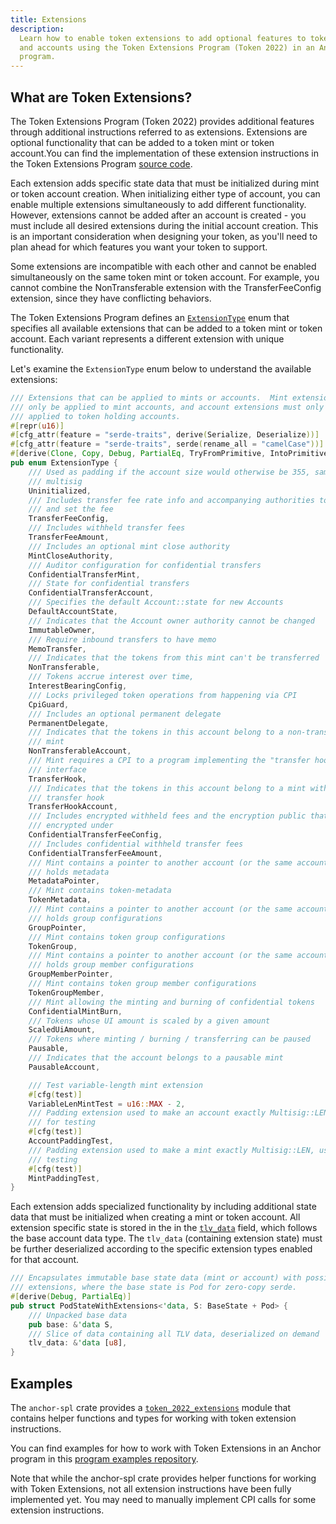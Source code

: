 ```yaml
---
title: Extensions
description:
  Learn how to enable token extensions to add optional features to token mints
  and accounts using the Token Extensions Program (Token 2022) in an Anchor
  program.
---
```


## What are Token Extensions?

The Token Extensions Program (Token 2022) provides additional features through
additional instructions referred to as extensions. Extensions are optional
functionality that can be added to a token mint or token account.You can find
the implementation of these extension instructions in the Token Extensions
Program
[source code](https://github.com/solana-labs/solana-program-library/tree/master/token/program-2022/src/extension).

Each extension adds specific state data that must be initialized during mint or
token account creation. When initializing either type of account, you can enable
multiple extensions simultaneously to add different functionality. However,
extensions cannot be added after an account is created - you must include all
desired extensions during the initial account creation. This is an important
consideration when designing your token, as you'll need to plan ahead for which
features you want your token to support.

<Callout type="info">
  Some extensions are incompatible with each other and cannot be enabled
  simultaneously on the same token mint or token account. For example, you
  cannot combine the NonTransferable extension with the TransferFeeConfig
  extension, since they have conflicting behaviors.
</Callout>

The Token Extensions Program defines an
[`ExtensionType`](https://github.com/solana-labs/solana-program-library/blob/master/token/program-2022/src/extension/mod.rs#L1054-L1139)
enum that specifies all available extensions that can be added to a token mint
or token account. Each variant represents a different extension with unique
functionality.

Let's examine the `ExtensionType` enum below to understand the available
extensions:

```rs title="Token Extensions"
/// Extensions that can be applied to mints or accounts.  Mint extensions must
/// only be applied to mint accounts, and account extensions must only be
/// applied to token holding accounts.
#[repr(u16)]
#[cfg_attr(feature = "serde-traits", derive(Serialize, Deserialize))]
#[cfg_attr(feature = "serde-traits", serde(rename_all = "camelCase"))]
#[derive(Clone, Copy, Debug, PartialEq, TryFromPrimitive, IntoPrimitive)]
pub enum ExtensionType {
    /// Used as padding if the account size would otherwise be 355, same as a
    /// multisig
    Uninitialized,
    /// Includes transfer fee rate info and accompanying authorities to withdraw
    /// and set the fee
    TransferFeeConfig,
    /// Includes withheld transfer fees
    TransferFeeAmount,
    /// Includes an optional mint close authority
    MintCloseAuthority,
    /// Auditor configuration for confidential transfers
    ConfidentialTransferMint,
    /// State for confidential transfers
    ConfidentialTransferAccount,
    /// Specifies the default Account::state for new Accounts
    DefaultAccountState,
    /// Indicates that the Account owner authority cannot be changed
    ImmutableOwner,
    /// Require inbound transfers to have memo
    MemoTransfer,
    /// Indicates that the tokens from this mint can't be transferred
    NonTransferable,
    /// Tokens accrue interest over time,
    InterestBearingConfig,
    /// Locks privileged token operations from happening via CPI
    CpiGuard,
    /// Includes an optional permanent delegate
    PermanentDelegate,
    /// Indicates that the tokens in this account belong to a non-transferable
    /// mint
    NonTransferableAccount,
    /// Mint requires a CPI to a program implementing the "transfer hook"
    /// interface
    TransferHook,
    /// Indicates that the tokens in this account belong to a mint with a
    /// transfer hook
    TransferHookAccount,
    /// Includes encrypted withheld fees and the encryption public that they are
    /// encrypted under
    ConfidentialTransferFeeConfig,
    /// Includes confidential withheld transfer fees
    ConfidentialTransferFeeAmount,
    /// Mint contains a pointer to another account (or the same account) that
    /// holds metadata
    MetadataPointer,
    /// Mint contains token-metadata
    TokenMetadata,
    /// Mint contains a pointer to another account (or the same account) that
    /// holds group configurations
    GroupPointer,
    /// Mint contains token group configurations
    TokenGroup,
    /// Mint contains a pointer to another account (or the same account) that
    /// holds group member configurations
    GroupMemberPointer,
    /// Mint contains token group member configurations
    TokenGroupMember,
    /// Mint allowing the minting and burning of confidential tokens
    ConfidentialMintBurn,
    /// Tokens whose UI amount is scaled by a given amount
    ScaledUiAmount,
    /// Tokens where minting / burning / transferring can be paused
    Pausable,
    /// Indicates that the account belongs to a pausable mint
    PausableAccount,

    /// Test variable-length mint extension
    #[cfg(test)]
    VariableLenMintTest = u16::MAX - 2,
    /// Padding extension used to make an account exactly Multisig::LEN, used
    /// for testing
    #[cfg(test)]
    AccountPaddingTest,
    /// Padding extension used to make a mint exactly Multisig::LEN, used for
    /// testing
    #[cfg(test)]
    MintPaddingTest,
}
```

Each extension adds specialized functionality by including additional state data
that must be initialized when creating a mint or token account. All extension
specific state is stored in the in the
[`tlv_data`](https://github.com/solana-labs/solana-program-library/blob/master/token/program-2022/src/extension/mod.rs#L541-L549)
field, which follows the base account data type. The `tlv_data` (containing
extension state) must be further deserialized according to the specific
extension types enabled for that account.

```rs title="Token Extensions"
/// Encapsulates immutable base state data (mint or account) with possible
/// extensions, where the base state is Pod for zero-copy serde.
#[derive(Debug, PartialEq)]
pub struct PodStateWithExtensions<'data, S: BaseState + Pod> {
    /// Unpacked base data
    pub base: &'data S,
    /// Slice of data containing all TLV data, deserialized on demand
    tlv_data: &'data [u8],
}
```

## Examples

The `anchor-spl` crate provides a
[`token_2022_extensions`](https://github.com/coral-xyz/anchor/tree/v0.30.1/spl/src/token_2022_extensions)
module that contains helper functions and types for working with token extension
instructions.

You can find examples for how to work with Token Extensions in an Anchor program
in this
[program examples repository](https://github.com/solana-developers/program-examples/tree/main/tokens/token-2022).

<Callout type="info">
  Note that while the anchor-spl crate provides helper functions for working
  with Token Extensions, not all extension instructions have been fully
  implemented yet. You may need to manually implement CPI calls for some
  extension instructions.
</Callout>
